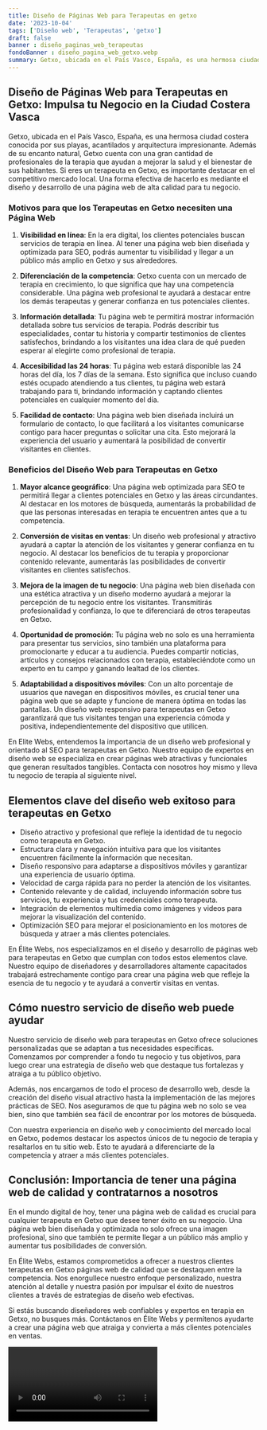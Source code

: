 ```yaml
---
title: Diseño de Páginas Web para Terapeutas en getxo
date: '2023-10-04'
tags: ['Diseño web', 'Terapeutas', 'getxo']
draft: false
banner : diseño_paginas_web_terapeutas
fondoBanner : diseño_pagina_web_getxo.webp
summary: Getxo, ubicada en el País Vasco, España, es una hermosa ciudad costera conocida por sus playas, acantilados y arquitectura impresionante. Además de su encanto natural, Getxo cuenta con una gran cantidad de profesionales de la terapia que ayudan a mejorar la salud y el bienestar de sus habitantes. Si eres un terapeuta en Getxo, es importante destacar en el competitivo mercado local. Una forma efectiva de hacerlo es mediante el diseño y desarrollo de una página web de alta calidad para tu negocio.
---
```


## Diseño de Páginas Web para Terapeutas en Getxo: Impulsa tu Negocio en la Ciudad Costera Vasca

Getxo, ubicada en el País Vasco, España, es una hermosa ciudad costera conocida por sus playas, acantilados y arquitectura impresionante. Además de su encanto natural, Getxo cuenta con una gran cantidad de profesionales de la terapia que ayudan a mejorar la salud y el bienestar de sus habitantes. Si eres un terapeuta en Getxo, es importante destacar en el competitivo mercado local. Una forma efectiva de hacerlo es mediante el diseño y desarrollo de una página web de alta calidad para tu negocio.

### Motivos para que los Terapeutas en Getxo necesiten una Página Web

1. **Visibilidad en línea**: En la era digital, los clientes potenciales buscan servicios de terapia en línea. Al tener una página web bien diseñada y optimizada para SEO, podrás aumentar tu visibilidad y llegar a un público más amplio en Getxo y sus alrededores.

2. **Diferenciación de la competencia**: Getxo cuenta con un mercado de terapia en crecimiento, lo que significa que hay una competencia considerable. Una página web profesional te ayudará a destacar entre los demás terapeutas y generar confianza en tus potenciales clientes.

3. **Información detallada**: Tu página web te permitirá mostrar información detallada sobre tus servicios de terapia. Podrás describir tus especialidades, contar tu historia y compartir testimonios de clientes satisfechos, brindando a los visitantes una idea clara de qué pueden esperar al elegirte como profesional de terapia.

4. **Accesibilidad las 24 horas**: Tu página web estará disponible las 24 horas del día, los 7 días de la semana. Esto significa que incluso cuando estés ocupado atendiendo a tus clientes, tu página web estará trabajando para ti, brindando información y captando clientes potenciales en cualquier momento del día.

5. **Facilidad de contacto**: Una página web bien diseñada incluirá un formulario de contacto, lo que facilitará a los visitantes comunicarse contigo para hacer preguntas o solicitar una cita. Esto mejorará la experiencia del usuario y aumentará la posibilidad de convertir visitantes en clientes.

### Beneficios del Diseño Web para Terapeutas en Getxo

1. **Mayor alcance geográfico**: Una página web optimizada para SEO te permitirá llegar a clientes potenciales en Getxo y las áreas circundantes. Al destacar en los motores de búsqueda, aumentarás la probabilidad de que las personas interesadas en terapia te encuentren antes que a tu competencia.

2. **Conversión de visitas en ventas**: Un diseño web profesional y atractivo ayudará a captar la atención de los visitantes y generar confianza en tu negocio. Al destacar los beneficios de tu terapia y proporcionar contenido relevante, aumentarás las posibilidades de convertir visitantes en clientes satisfechos.

3. **Mejora de la imagen de tu negocio**: Una página web bien diseñada con una estética atractiva y un diseño moderno ayudará a mejorar la percepción de tu negocio entre los visitantes. Transmitirás profesionalidad y confianza, lo que te diferenciará de otros terapeutas en Getxo.

4. **Oportunidad de promoción**: Tu página web no solo es una herramienta para presentar tus servicios, sino también una plataforma para promocionarte y educar a tu audiencia. Puedes compartir noticias, artículos y consejos relacionados con terapia, estableciéndote como un experto en tu campo y ganando lealtad de los clientes.

5. **Adaptabilidad a dispositivos móviles**: Con un alto porcentaje de usuarios que navegan en dispositivos móviles, es crucial tener una página web que se adapte y funcione de manera óptima en todas las pantallas. Un diseño web responsivo para terapeutas en Getxo garantizará que tus visitantes tengan una experiencia cómoda y positiva, independientemente del dispositivo que utilicen.

En Elite Webs, entendemos la importancia de un diseño web profesional y orientado al SEO para terapeutas en Getxo. Nuestro equipo de expertos en diseño web se especializa en crear páginas web atractivas y funcionales que generan resultados tangibles. Contacta con nosotros hoy mismo y lleva tu negocio de terapia al siguiente nivel.

<GifSeo />

<Cta />

## Elementos clave del diseño web exitoso para terapeutas en Getxo

- Diseño atractivo y profesional que refleje la identidad de tu negocio como terapeuta en Getxo.
- Estructura clara y navegación intuitiva para que los visitantes encuentren fácilmente la información que necesitan.
- Diseño responsivo para adaptarse a dispositivos móviles y garantizar una experiencia de usuario óptima.
- Velocidad de carga rápida para no perder la atención de los visitantes.
- Contenido relevante y de calidad, incluyendo información sobre tus servicios, tu experiencia y tus credenciales como terapeuta.
- Integración de elementos multimedia como imágenes y videos para mejorar la visualización del contenido.
- Optimización SEO para mejorar el posicionamiento en los motores de búsqueda y atraer a más clientes potenciales.

En Élite Webs, nos especializamos en el diseño y desarrollo de páginas web para terapeutas en Getxo que cumplan con todos estos elementos clave. Nuestro equipo de diseñadores y desarrolladores altamente capacitados trabajará estrechamente contigo para crear una página web que refleje la esencia de tu negocio y te ayudará a convertir visitas en ventas.

## Cómo nuestro servicio de diseño web puede ayudar

Nuestro servicio de diseño web para terapeutas en Getxo ofrece soluciones personalizadas que se adaptan a tus necesidades específicas. Comenzamos por comprender a fondo tu negocio y tus objetivos, para luego crear una estrategia de diseño web que destaque tus fortalezas y atraiga a tu público objetivo.

Además, nos encargamos de todo el proceso de desarrollo web, desde la creación del diseño visual atractivo hasta la implementación de las mejores prácticas de SEO. Nos aseguramos de que tu página web no solo se vea bien, sino que también sea fácil de encontrar por los motores de búsqueda.

Con nuestra experiencia en diseño web y conocimiento del mercado local en Getxo, podemos destacar los aspectos únicos de tu negocio de terapia y resaltarlos en tu sitio web. Esto te ayudará a diferenciarte de la competencia y atraer a más clientes potenciales.

## Conclusión: Importancia de tener una página web de calidad y contratarnos a nosotros

En el mundo digital de hoy, tener una página web de calidad es crucial para cualquier terapeuta en Getxo que desee tener éxito en su negocio. Una página web bien diseñada y optimizada no solo ofrece una imagen profesional, sino que también te permite llegar a un público más amplio y aumentar tus posibilidades de conversión.

En Élite Webs, estamos comprometidos a ofrecer a nuestros clientes terapeutas en Getxo páginas web de calidad que se destaquen entre la competencia. Nos enorgullece nuestro enfoque personalizado, nuestra atención al detalle y nuestra pasión por impulsar el éxito de nuestros clientes a través de estrategias de diseño web efectivas.

Si estás buscando diseñadores web confiables y expertos en terapia en Getxo, no busques más. Contáctanos en Élite Webs y permítenos ayudarte a crear una página web que atraiga y convierta a más clientes potenciales en ventas.

<Video />

<CtaBot job='Terapeutas' city='getxo'/>

<Gmaps query='getxo+españa+maps' />